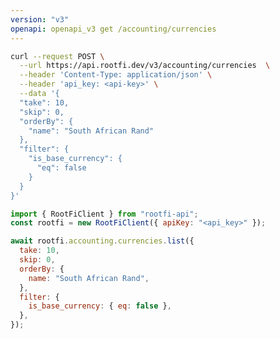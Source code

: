 ```yaml
---
version: "v3"
openapi: openapi_v3 get /accounting/currencies
---
```


<RequestExample>

```bash cURL
curl --request POST \
  --url https://api.rootfi.dev/v3/accounting/currencies  \
  --header 'Content-Type: application/json' \
  --header 'api_key: <api-key>' \
  --data '{
  "take": 10,
  "skip": 0,
  "orderBy": {
    "name": "South African Rand"
  },
  "filter": {
    "is_base_currency": {
      "eq": false
    }
  }
}'
```

```javascript NodeJS
import { RootFiClient } from "rootfi-api";
const rootfi = new RootFiClient({ apiKey: "<api_key>" });

await rootfi.accounting.currencies.list({
  take: 10,
  skip: 0,
  orderBy: {
    name: "South African Rand",
  },
  filter: {
    is_base_currency: { eq: false },
  },
});
```

</RequestExample>

